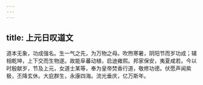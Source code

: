 ```yaml
---
---
---
```

title: 上元日叹道文
---



道本无象，功成强名。生一气之先，为万物之母。吹煦寒暑，阴阳节而岁功成；辅相乾坤，上下交而生物遂。故能阜蕃动植，启迪雍熙。邦家保安，夷夏咸若。今以时殷献岁，节及上元，女道士某等，奉为皇帝焚香行道，敬修功德。伏愿声闻紫极，丕降玄休。大庇群生，永康四海。流光垂庆，亿万斯年。